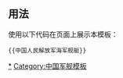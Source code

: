 {{Navbox
<!--military navigation
|style   = wide -->
|state   = uncollapsed
|name    = 中国人民解放军海军舰艇
|titlestyle = background: navy; color: white;
|title   = [[File:Naval Ensign of the People's Republic of China.svg|28px]] [[中国人民解放军海军|<span style="color:white;">中国人民解放军海军</span>]][[中国人民解放军海军舰艇列表|<span style="color:white;">舰艇型号</span>]]
|bodyclass = hlist
|raw_name = PLAN ship

|list1 = {{Navbox |child
 |name   = 战斗舰艇
 |state  = collapsed
 |navbar = plain
 |title  = 战斗舰艇
| listclass = hlist
 |titlestyle = background:#D3D3D3;

|group1  = [[水面艦艇]]
|list1   =  {{Navbox |child

 |group1  = [[航空母舰|核动力航空母舰]]（CVN）
 |list1   =
* [[004型航空母舰|004型]]<sup>*</sup>

 |group2  = [[航空母舰|常规动力航空母舰]]（CV）
 |list2   =
* [[辽宁号航空母舰|001型]]
* [[山东号航空母舰|002型]]
* [[福建號航空母艦|003型]]

 |group3 = [[輕巡洋艦]]（CL）
 |list3 =
* [[重慶號巡洋艦|{{fontcolor|gray|“阿瑞图萨”级}}]]

 |group4 = [[驱逐舰|飛彈驅逐艦]]（DDG）
 |list4 =
* [[6607型驱逐舰|{{fontcolor|gray|6607型}}]]
* [[现代级导弹驱逐舰|“现代”级]]
* [[051型导弹驱逐舰|{{fontcolor|gray|051型}}]]、[[051B型导弹驱逐舰|051B型]]、[[051C型导弹驱逐舰|051C型]]
* [[052型导弹驱逐舰|052型]]、[[052B型导弹驱逐舰|052B型]]、[[052C型导弹驱逐舰|052C型]]、[[052D型导弹驱逐舰|052D型]]
* [[055型导弹驱逐舰|055型]]<sup>CG</sup>

 |group5  = [[护卫舰|飛彈护卫舰]]（FFG）
 |list5   = * [[6601型护卫舰|{{fontcolor|gray|6601型}}]]
* [[053K型导弹护卫舰|{{fontcolor|gray|053K型}}]]、[[053H型导弹护卫舰|{{fontcolor|gray|053H型}}]]、[[053H1型导弹护卫舰|053H1型]]、[[053H1Q型导弹护卫舰|{{fontcolor|gray|053H1Q型}}]]、[[053H2型导弹护卫舰|{{fontcolor|gray|053H2型}}]]、[[053H2G型导弹护卫舰|{{fontcolor|gray|053H2G型}}]]、[[053H1G型导弹护卫舰|053H1G型]]、[[053H3型导弹护卫舰|053H3型]]
* [[054型导弹护卫舰|054型]]、[[054A型导弹护卫舰|054A型]]
* [[056型导弹护卫舰|056型]]、[[056A型导弹护卫舰|056A型]]

 |group6 = [[护卫舰]]（FF）
 |list6 =
 * [[65型护卫舰|{{fontcolor|gray|65型}}]]

 |group7 = [[獵潛艦]]（PCF）
 |list7 =
* [[6604型反潜护卫艇|{{fontcolor|gray|6604型}}]]
* [[037型反潜护卫艇|037型]]、[[037型反潜护卫艇|037I型]]、[[037型反潜护卫艇|037IS型]]
* [[062I型猎潜艇|062I型]]

 |group8  = [[导弹快艇|导弹艇]]（MB）
 |list8   =
 * [[6621型导弹艇|{{fontcolor|gray|6621型}}]]
* [[6623型导弹艇|6623型]]、[[6624型导弹艇|6624型]]
* [[037II型导弹护卫艇|037II型]]、[[037型反潜护卫艇|037IG型]]
* [[22型导弹快艇|22型]]

 |group9  = [[魚雷艇]]（PT）
 |list9   = * [[123型魚雷艇|{{fontcolor|gray|P4}}]]
* [[6602型鱼雷艇|{{fontcolor|gray|6602型}}]]
* [[6625型鱼雷艇|{{fontcolor|gray|6625型}}]]
* [[26型鱼雷艇|26型]]
* [[27型鱼雷艇|27型]]

 |group10  = [[巡邏艇|护卫艇]]（PG）
 |list10   =
* [[53甲型炮艇|53甲型]]
* [[55甲型炮艇|55甲型]]
* [[0105型炮艇|0105型]]
* [[0108護衛艇|0108型]]
* [[62型护卫艇|62型]]、[[62-1型护卫艇|62-1型]]、[[62-2型护卫艇|62-2型]]
* [[206型炮艇|206型]]
* [[丁型海防舰|{{fontcolor|gray|丁型海防艦}}]]
* [[南宁号护卫舰|{{fontcolor|gray|择捉型海防舰}}]] 
 }}

|group2 = [[水雷战舰艇]]
|list2 = {{Navbox |child

 |group1 = [[布雷艇|布雷舰]]（CM）
 |list1 =
* [[918型布雷舰|{{fontcolor|gray|918型}}]]

 |group2 = [[掃雷艦]]（MSC）
 |list2 =
* [[081型扫雷舰|081型]]
* [[081A型扫雷舰|081A型]]

 |group3 = [[猎扫雷舰]]（MH）
 |list3 =
* [[082II型猎扫雷舰|082II型]]

 |group4  = [[掃雷艦|扫雷艇]]（MSC）
 |list4   =
* [[6605型扫雷艇|6605型]]
* [[6610型扫雷舰|6610型]]
* [[057K型扫雷艇|{{fontcolor|gray|057K型}}]]
* [[058型扫雷艇|058型]]
* [[312型扫雷艇|312型]]
* [[7102型扫雷艇|{{fontcolor|gray|7102型}}]]
* [[082型扫雷艇|082型]]、[[082I型扫雷艇|082I型]]
}}

|group3  = [[两栖战舰|两栖战舰艇]]
|list3   = {{Navbox|child

 |group2  = [[船坞登陆舰|综合登陆舰]]（LPD）<!--解放军海军将071型称为综合登陆舰-->
 |list2   =
* [[071型综合登陆舰|071型]]


  |group1  = [[兩棲突擊艦|两栖攻击舰]]（LHD）
  |list1  =
* [[075型两栖攻击舰|075型]]
* [[076型两栖攻击舰|076型]]<sup>*</sup>

 |group3  = 大型登陆舰（LSH）
 |list3   =
* [[1511型登陆舰|{{fontcolor|gray|1511型}}]]
* [[072型大型登陆舰|{{fontcolor|gray| 072型}}]]、[[072II型大型登陆舰|072II型]]、[[072III型大型登陆舰|072III型]]、[[072A型大型登陆舰|072A型]]
 
 |group4  = 中型登陆舰（LSM）
 |list4   =
* [[079型中型登陆舰|{{fontcolor|gray|079型}}]]、[[079型中型登陆舰| {{fontcolor|gray|079II型}}]]
* [[073型中型登陆舰|{{fontcolor|gray|073型}}]]、[[073II型中型登陆舰|073II型]]、[[073III型中型登陆舰|073III型]]、[[073A型中型登陆舰|073A型]]

 |group5  = 通用登陆艇（LCU）
 |list5   = * [[501型通用登陸艇|{{fontcolor|gray|501型}}]]
* [[067型登陆艇|{{fontcolor|gray|067型}}]]、[[068型登陆艇|{{fontcolor|gray|068型}}]]、[[069型登陆艇|{{fontcolor|gray|069型}}]]
* [[271型登陆艇|271型]]、[[271II型登陆艇|271II型]]、[[271III型登陆艇|271III型]]、[[271IIIA型登陆艇|271IIIA型]]
* [[074型登陆艇|074型]]、[[074A型登陆艇|074A型]]
 
 |group7 = [[气垫登陆艇|气垫登陆艇（LCAC）]]
 |list7 =
* [[722II型气垫登陆艇|{{fontcolor|gray|716型}}]]
* [[722II型气垫登陆艇|{{fontcolor|gray|722型}}]]
* [[724型气垫登陆艇|724型]]
* [[726型气垫登陆艇|726型]]
* [[欧洲野牛级气垫登陆艇|958型]]
 
 |group8 = [[机械化登陆艇|机械登陆艇]]（LCM）
 |list8 =
* [[55型登陆艇|{{fontcolor|gray|55型}}]]
* [[066型通用登陆艇|{{fontcolor|gray|066型}}]]、[[066K型登陆艇|{{fontcolor|gray|066K型}}]]、[[066A型登陆艇|{{fontcolor|gray|066A型}}]]
}}

|group4  = [[潛艇]]
|list4   =
* {{Navbox |child
 |group1 = [[弹道导弹潜艇|弹道导弹核潜艇]]（SSBN）
 |list1 =
* [[09II型核潜艇|09-II型]]
* [[09IV型核潛艇|09-IV型]]、[[09-IVA型核潜艇|09-IVA型]]
* [[09VI型核潜艇|09-VI型]]<sup>*</sup>

 |group2 = [[潛艇#攻击型潜艇|攻击型]][[核子動力潛艇|核潜艇]]（SSN）
 |list2 =
* [[09I型核潜艇|09-I型]]
* [[09III型核潜艇|09-III型]]、[[09III型核潜艇|09-IIIA型]]、[[09-IIIB型核潜艇|09-IIIB型]]
* [[09V型核潜艇|09-V型]]<sup></sup>

 |group3 = [[常规潜艇]]（SS）
 |list3 =
* [[613型潜艇|{{fontcolor|gray|6603型}}]]
* [[633型潜艇|6633型]]
* [[035型潜艇|035型]]
* [[基洛级潜艇|“基洛”级]]
* [[039型潜艇|039型]]、[[039A型潜艇|039A型]]、[[039A型潜艇|039B型]]

 |group4 = 作训潜艇（SST）
 |list4 = 
* [[С型潜艇|{{fontcolor|gray|С型}}]]
* [[М型潜艇|{{fontcolor|gray|М型}}]]

 |group5  = [[试验潜艇]]
 |list5 =
* [[629型潜艇|6631型]]
* [[32型潜艇|032型]]
* [[033G型潜艇|033G型]]
}}
}}

|list2 = {{Navbox |child
 |name   = 辅助舰艇
 |state  = collapsed
 |navbar = plain
 |title  = 辅助舰艇
| listclass = hlist
 |titlestyle = background:#DCDCDC

 |group1  = [[训练船|训练舰]]
 |list1   =
* [[郑和号训练舰|郑和号]]
* [[世昌号国防动员舰|世昌号]]
* [[戚继光号训练舰|戚继光号]]
* [[破浪号风帆训练舰|破浪号]]
* [[徐霞客号综合保障舰|徐霞客号]]
* [[郦道元号综合保障舰|郦道元号]]
* [[惠安号训练舰|{{fontcolor|gray|惠安号训练舰}}]]<sup>+</sup>

 |group2  = [[医疗船]]
 |list2 =
* [[919型醫院船|919型]]
* [[920型醫院船|920型]]
* [[庄河号集装箱医院船|庄河号]]
* [[南康级医院船]]
* [[快速医疗救助艇]]

 |group3  = [[补给舰]]
 |list3   = * [[718工程远洋油水干货补给船|718工程补给船]]
* [[905型运输补给舰|{{fontcolor|gray|905型}}]]
* [[904型运输补给舰|904型]]、[[904A型综合补给舰|904A型]]、[[904A型综合补给舰|904B型]]
* [[903型综合补给舰|903型]]、[[903型综合补给舰|903A型]]
* [[901型综合补给舰|901型]]

 |group4  = [[运输船]]
 |list4   =
* [[安東級運輸船]]
* [[GALATI級运输船]]
* [[073IIY型登陆运输舰|烟台级运输船]]
* [[東冷級冷藏运输船]]
* [[東島級冷藏运输船]]
* [[紅旗級运输船]]
* [[瓊沙級运输船]]
* [[雷州級小型运输船]]
* [[厦门级运输船]]
* [[延定級小型运输船]] 
 
  |group5  = [[油輪]]
  |list5   =
* [[勝利級油轮]]
* [[3000吨级油船|金油級油轮]]
* [[1000吨级油船|福林級油轮]]
* [[福州級油轮]]
* [[廣州級油轮]]
* [[Mettawee級油轮]]<sup>+</sup>
  
  |group6  = 潜艇支援舰
  |list6 =
* [[926型潜艇支援舰]]
* [[大濟級潜艇支援舰]]
* [[927型声纳探测船]]
* [[648型潜艇修理船|648型]]
* [[930型氦氧救生船|930型]]
* [[067I型修理船]]<sup>+</sup>
 
 |group7 = 打捞救生船
 |list7 =
* [[925型远洋打捞救生船]]
* [[917型三体救生船]]
* [[946甲型近海潛水救生船]]
* [[922型打撈救生船]]
* [[上海级打捞救生艇]]
* [[大岛级打捞救生船]]

 |group8  = [[拖船]]
 |list8 =
* [[拖中級拖船]]
* [[Gromovoy級拖船]]
* [[滬救級拖船]]
* [[Roslavl級拖船]]
 
 |group9  = 消磁船
 |list9 =
* [[T-43級消磁艦]]
* [[Yen Pai級消磁艦]]
* [[Yenka級消磁艦]]
* [[Yen Fang級消磁艦]]

 |group10  = 布缆船
 |list10 =
* [[991型布缆船|991型]]
* [[榆南級布缆船]] 
 
 |group11 = 航标船
 |list11 =
* [[066型航标船|066型]]<sup>+</sup>
* [[744型航标船|744型]]
 
 |group12  = [[半潛船]]
 |list12 =
* [[东海岛号半潜船]]

 |group13  = 试验船
 |list13 =
* [[北調993号综合试验船]]
* [[909型综合试验舰]]
* [[909A型综合试验舰]]
 
 |group14 = 调查船
 |list14 =
* [[636型海洋综合调查船]]
* [[635/646型海洋調查船]]
* [[645型海洋综合调查船|645型]]<sup>+</sup>
* [[625型海洋地质综合调查船|625C型]]<sup>+</sup>
* [[625型海洋地质综合调查船|625/625B型]]<sup>+</sup>
* [[T-43型海洋調查船]]<sup>+</sup>
* [[643型远洋調查船|643型]]<sup>+</sup>
* [[614III海洋水文天气调查船|614III型]]<sup>+</sup>
* [[595型中型水声调查船|595型]]<sup>+</sup>
* [[向阳红5号海洋调查船|向阳红5号]]<sup>+</sup>
* [[614II海洋水文天气调查船|614II型]]<sup>+</sup>[[614I型海洋水文天气调查船|614I型]]<sup>+</sup>
 
 |group15 = 侦察船
 |list15 =
* [[812型电子侦察船|812型]]<sup>+</sup>
* [[813型电子侦察船|{{fontcolor|gray|813型}}]]
* [[814A型侦察船|814A型]]
* [[815型電子偵察艦|815型]]
* [[927型海洋水声监视船|927型]]

 |group16  = [[破冰船]]
 |list16 =
* [[071型破冰船|{{fontcolor|gray|071型}}]]
* [[210型破冰船|210型]]
* [[272型破冰船|272型]]

 |group17  = 侦察巡逻艇
 |list17 =
* [[528型侦察艇|528型]]
* [[865型侦察艇|865型]]
}}

|belowstyle = background: navy; color: white;
|below =
* {{fontcolor|gray|灰色字体}}：已退役型号
* “*”号上标：研制中型号 
* “CG”上标：被[[北大西洋公约组织|<span style="color:white;">北约</span>]]分类为[[巡洋舰|<span style="color:white;">导弹巡洋舰</span>]] 
}}<noinclude>

== 用法 ==
使用以下代码在页面上展示本模板：
<pre>{{中国人民解放军海军舰艇}}</pre>

[[Category:中国人民解放军海军军舰|*]]
[[Category:中国人民解放军海军导航模板|{{PAGENAME}}]]
[[Category:中国军舰模板]]
</noinclude>